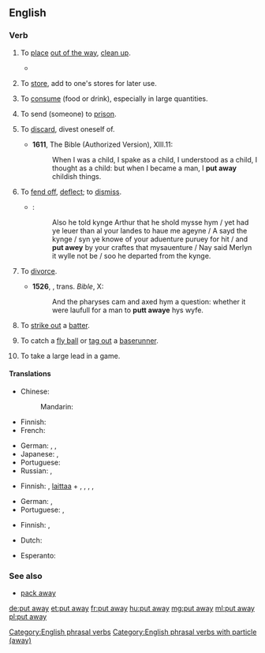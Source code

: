 {{also|putaway}}
==English==

===Verb===
{{head|en|verb|head=[[put]] [[away]]}}

# {{context|transitive|lang=en}} To [[place]] [[out of the way]], [[clean up]].
#: {{usex|lang=en|Please '''put away''' the tools when you are finished.}}
#: {{usex|lang=en|I '''put the clothes away''' so as to neaten the room.}}
#* {{quote-book|year=1879|author={{w|Richard Jefferies}}|title=[http://gutenberg.org/ebooks/13730 The Amateur Poacher]|chapter=1
|passage=They burned the old gun that used to stand in the dark corner up in the garret, close to the stuffed fox that always grinned so fiercely. Perhaps the reason why he seemed in such a ghastly rage was that he did not come by his death fairly. Otherwise his pelt would not have been so perfect. And why else was he '''put away''' up there out of sight?&mdash;and so magnificent a brush as he had too.}}
# {{context|transitive|lang=en}} To [[store]], add to one's stores for later use.
#: {{usex|lang=en|Preparing for the worst, they '''put away''' food for the winter.}}
# {{context|transitive|colloquial|lang=en}} To [[consume]] (food or drink), especially in large quantities.
#: {{usex|lang=en|You wouldn't think such a small person could '''put away''' so much food.}}
# {{context|transitive|lang=en}} To send (someone) to [[prison]].
#: {{usex|lang=en|After he was convicted, they '''put''' him '''away''' for 10 years.}}
# {{context|transitive|now|_|formal|_|or|_|literary|lang=en}} To [[discard]], divest oneself of.
#* '''1611''', The Bible (Authorized Version), {{w|First Epistle to the Corinthians|1&nbsp;Corinthians}} XIII.11:
#*: When I was a child, I spake as a child, I understood as a child, I thought as a child: but when I became a man, I '''put away''' childish things.
# {{context|obsolete|transitive|lang=en}} To [[fend off]], [[deflect]]; to [[dismiss]].
#* {{RQ:Mlry MrtDrthr|6.1|2|IV|j}}:
#*: Also he told kynge Arthur that he shold mysse hym / yet had ye leuer than al your landes to haue me ageyne / A sayd the kynge / syn ye knowe of your aduenture puruey for hit / and '''put awey''' by your craftes that mysauenture / Nay said Merlyn it wylle not be / soo he departed from the kynge.
# {{context|archaic|transitive|lang=en}} To [[divorce]].
#* '''1526''', {{w|William Tyndale}}, trans. ''Bible'', {{w|Gospel of Mark|Mark}} X:
#*: And the pharyses cam and axed hym a question: whether it were laufull for a man to '''putt awaye''' hys wyfe.
# {{context|baseball|lang=en}} To [[strike out]] a [[batter]].
# {{context|baseball|lang=en}} To catch a [[fly ball]] or [[tag out]] a [[baserunner]].
# {{context|baseball|lang=en}} To take a large lead in a game.

====Translations====
{{trans-top|to place out of the way}}
* Chinese:
*: Mandarin: {{t+|cmn|收拾|tr=shōushí|sc=Hani}}
* Finnish: {{t|fi|paikoilleen|alt=panna paikoilleen}}
* French: {{t+|fr|ranger}}
{{trans-mid}}
* German: {{t+|de|wegräumen}}, {{t+|de|weglegen}}, {{t+|de|aufräumen}}
* Japanese: {{t|ja|片付ける|tr=かたづける, katazukeru|sc=Jpan}}, {{t|ja|しまう|tr=shimau|sc=Jpan}}
* Portuguese: {{t+|pt|guardar}}
* Russian: {{t+|ru|убира́ть|impf}}, {{t+|ru|убра́ть|pf}}
{{trans-bottom}}

{{trans-top|to store for later use}}
* Finnish: {{t+|fi|panna}}, [[laittaa#Finnish|laittaa]] + {{t|fi|talteen}}, {{t|fi|syrjään}}, {{t|fi|sivuun}}, {{t|fi|säästöön}} {{qualifier|any combination will do}}, {{t+|fi|säästää}}
{{trans-mid}}
* German: {{t+|de|weglegen}}, {{t|de|zurücklegen}}
* Portuguese: {{t|pt|estocar}}, {{t+|pt|armazenar}}
{{trans-bottom}}

{{trans-top|to consume in large quantities}}
* Finnish: {{t+|fi|ahmia}}, {{t+|fi|törsätä}}
{{trans-mid}}
{{trans-bottom}}

{{checktrans-top}}
* Dutch: {{t+check|nl|wegzetten}}
{{trans-mid}}
* Esperanto: {{t-check|eo|formeti}}
{{trans-bottom}}

===See also===
* [[pack away]]

[[Category:English phrasal verbs]]
[[Category:English phrasal verbs with particle (away)]]

[[de:put away]]
[[et:put away]]
[[fr:put away]]
[[hu:put away]]
[[mg:put away]]
[[ml:put away]]
[[pl:put away]]